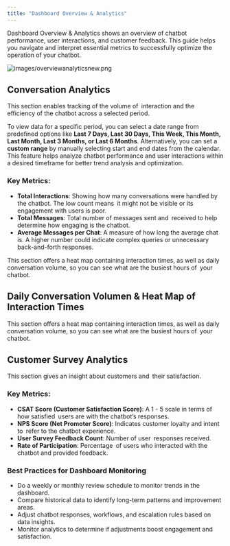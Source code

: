 ```yaml
---
title: "Dashboard Overview & Analytics"
---
```


Dashboard Overview & Analytics shows an overview of chatbot performance, user interactions, and customer feedback. This guide helps you navigate and interpret essential metrics to successfully optimize the operation of your chatbot.

![images/overviewanalyticsnew.png](/images/overviewanalyticsnew.png)

## Conversation Analytics

This section enables tracking of the volume of interaction and the efficiency of the chatbot across a selected period.

To view data for a specific period, you can select a date range from predefined options like **Last 7 Days, Last 30 Days, This Week, This Month, Last Month, Last 3 Months, or Last 6 Months**. Alternatively, you can set a **custom range** by manually selecting start and end dates from the calendar. This feature helps analyze chatbot performance and user interactions within a desired timeframe for better trend analysis and optimization.

### Key Metrics:

- **Total Interactions**: Showing how many conversations were handled by the chatbot. The low count means it might not be visible or its engagement with users is poor.
- **Total Messages**: Total number of messages sent and received to help determine how engaging is the chatbot.
- **Average Messages per Chat**: A measure of how long the average chat is. A higher number could indicate complex queries or unnecessary back-and-forth responses.

This section offers a heat map containing interaction times, as well as daily conversation volume, so you can see what are the busiest hours of your chatbot.

## Daily Conversation Volumen & Heat Map of Interaction Times

This section offers a heat map containing interaction times, as well as daily conversation volume, so you can see what are the busiest hours of your chatbot.

## Customer Survey Analytics

This section gives an insight about customers and their satisfaction.

### Key Metrics:

- **CSAT Score (Customer Satisfaction Score)**: A 1 - 5 scale in terms of how satisfied users are with the chatbot’s responses.
- **NPS Score (Net Promoter Score)**: Indicates customer loyalty and intent to refer to the chatbot experience.
- **User Survey Feedback Count**: Number of user responses received.
- **Rate of Participation**: Percentage of users who interacted with the chatbot and provided feedback.

### Best Practices for Dashboard Monitoring

- Do a weekly or monthly review schedule to monitor trends in the dashboard.
- Compare historical data to identify long-term patterns and improvement areas.
- Adjust chatbot responses, workflows, and escalation rules based on data insights.
- Monitor analytics to determine if adjustments boost engagement and satisfaction.
